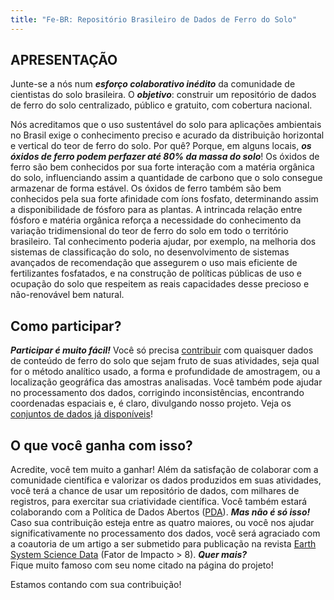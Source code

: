 ```yaml
---
title: "Fe-BR: Repositório Brasileiro de Dados de Ferro do Solo"
---
```


## APRESENTAÇÃO

Junte-se a nós num ***esforço colaborativo inédito*** da comunidade de cientistas do solo brasileira. O 
***objetivo***: construir um repositório de dados de ferro do solo centralizado, público e gratuito, com 
cobertura nacional.

Nós acreditamos que o uso sustentável do solo para aplicações ambientais no Brasil exige o conhecimento 
preciso e acurado da distribuição horizontal e vertical do teor de ferro do solo. Por quê? Porque, em alguns
locais, ***os óxidos de ferro podem perfazer até 80% da massa do solo***! Os óxidos de ferro são bem 
conhecidos por sua forte interação com a matéria orgânica do solo, influenciando assim a quantidade de carbono 
que o solo consegue armazenar de forma estável. Os óxidos de ferro também são bem conhecidos pela sua forte 
afinidade com íons fosfato, determinando assim a disponibilidade de fósforo para as plantas. A intrincada 
relação entre fósforo e matéria orgânica reforça a necessidade do conhecimento da variação tridimensional do 
teor de ferro do solo em todo o território brasileiro. Tal conhecimento poderia ajudar, por exemplo, na 
melhoria dos sistemas de classificação do solo, no desenvolvimento de sistemas avançados de recomendação que 
assegurem o uso mais eficiente de fertilizantes fosfatados, e na construção de políticas públicas de uso e 
ocupação do solo que respeitem as reais capacidades desse precioso e não-renovável bem natural.

## Como participar?

***Participar é muito fácil!*** Você só precisa [contribuir](contribute.html) com quaisquer dados de conteúdo
de ferro do solo que sejam fruto de suas atividades, seja qual for o método analítico usado, a forma e
profundidade de amostragem, ou a localização geográfica das amostras analisadas. Você também pode ajudar no 
processamento dos dados, corrigindo inconsistências, encontrando coordenadas espaciais e, é claro, divulgando
nosso projeto. Veja os [conjuntos de dados já disponíveis](data.html)!

## O que você ganha com isso?

Acredite, você tem muito a ganhar! Além da satisfação de colaborar com a comunidade científica e valorizar os 
dados produzidos em suas atividades, você terá a chance de usar um repositório de dados, com milhares de
registros, para exercitar sua criatividade científica. Você também estará colaborando com a Política de Dados
Abertos ([PDA](http://wiki.dados.gov.br/Politica-de-Dados-Abertos.ashx)). ***Mas não é só isso!*** Caso sua
contribuição esteja entre as quatro maiores, ou você nos ajudar significativamente no processamento dos dados,
você será agraciado com a coautoria de um artigo a ser submetido para publicação na revista 
[Earth System Science Data](http://earth-system-science-data.net/) (Fator de Impacto > 8). ***Quer mais?***  
Fique muito famoso com seu nome citado na página do projeto!

Estamos contando com sua contribuição!
